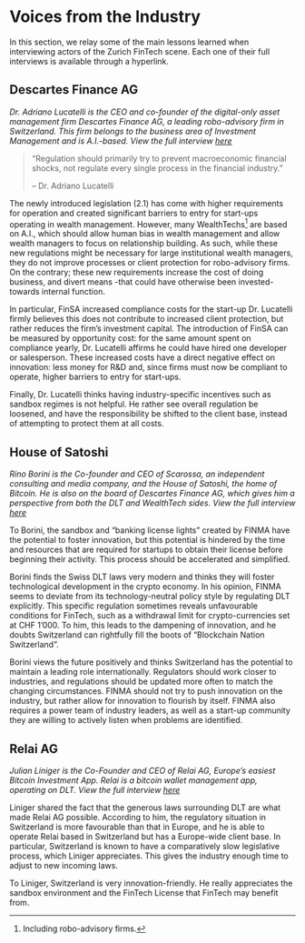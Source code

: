 # Voices from the Industry
In this section, we relay some of the main lessons learned when interviewing actors of the Zurich FinTech scene. Each one of their full interviews is available through a hyperlink. 

## Descartes Finance AG
*Dr. Adriano Lucatelli is the CEO and co-founder of the digital-only asset management firm Descartes Finance AG, a leading robo-advisory firm in Switzerland. This firm belongs to the business area of Investment Management and is A.I.-based. View the full interview [here](https://vimeo.com/709262711)*

> "Regulation should primarily try to prevent macroeconomic financial shocks, not regulate every single process in the financial industry."
>
> -- Dr. Adriano Lucatelli

The newly introduced legislation (2.1) has come with higher requirements for operation and created significant barriers to entry for start-ups operating in wealth management. However, many WealthTechs^[Including robo-advisory firms.] are based on A.I., which should allow human bias in wealth management and allow wealth managers to focus on relationship building. As such, while these new regulations might be necessary for large institutional wealth managers, they do not improve  processes or client protection for robo-advisory firms. On the contrary; these new requirements increase the cost of doing business, and divert means -that could have otherwise been invested- towards internal function.  

In particular, FinSA increased compliance costs for the start-up Dr. Lucatelli firmly believes this does not contribute to increased client protection, but rather reduces the firm’s investment capital. The introduction of FinSA can be measured by opportunity cost: for the same amount spent on compliance yearly, Dr. Lucatelli affirms he could have hired one developer or salesperson. These increased costs have a direct negative effect on innovation: less money for R&D and, since firms must now be compliant to operate, higher barriers to entry for start-ups. 

Finally, Dr. Lucatelli thinks having industry-specific incentives such as sandbox regimes is not helpful. He rather see overall regulation be loosened, and have the responsibility be shifted to the client base, instead of attempting to protect them at all costs. 

## House of Satoshi
*Rino Borini is the Co-founder and CEO of Scarossa, an independent consulting and media company, and the House of Satoshi, the home of Bitcoin. He is also on the board of Descartes Finance AG, which gives him a perspective from both the DLT and WealthTech sides. View the full interview [here](https://vimeo.com/709144803)*

To Borini, the sandbox and “banking license lights” created by FINMA have the potential to foster innovation, but this potential is hindered by the time and resources that are required for startups to obtain their license before beginning their activity. This process should be accelerated and simplified. 

Borini finds the Swiss DLT laws very modern and thinks they will foster technological development in the crypto economy. In his opinion, FINMA seems to deviate from its technology-neutral policy style by regulating DLT explicitly. This specific regulation sometimes reveals unfavourable conditions for FinTech, such as a withdrawal limit for crypto-currencies set at CHF 1’000. To him, this leads to the dampening of innovation, and he doubts Switzerland can rightfully fill the boots of “Blockchain Nation Switzerland”. 

Borini views the future positively and thinks Switzerland has the potential to maintain a leading role internationally. Regulators should work closer to industries, and regulations should be updated more often to match the changing circumstances. FINMA should not try to push innovation on the industry, but rather allow for innovation to flourish by itself. FINMA also requires a power team of industry leaders, as well as a start-up community they are willing to actively listen when problems are identified. 

## Relai AG

*Julian Liniger is the Co-Founder and CEO of Relai AG, Europe’s easiest Bitcoin Investment App. Relai is a bitcoin wallet management app, operating on DLT. View the full interview [here](https://vimeo.com/709273356)*

Liniger shared the fact that the generous laws surrounding DLT are what made Relai AG  possible. According to him, the regulatory situation in Switzerland is more favourable than that in Europe, and he is able to operate Relai based in Switzerland but has a Europe-wide client base. In particular, Switzerland is known to have a comparatively slow legislative process, which Liniger appreciates. This gives the industry enough time to adjust to new incoming laws. 

To Liniger, Switzerland is very innovation-friendly. He really appreciates the sandbox environment and the FinTech License that FinTech may benefit from.
